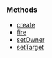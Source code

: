 <DESCRIPTION HERE>

===Methods===

*[[/createWeapon.md|create]]
*[[/fireWeapon.md|fire]]
*[[/setWeaponOwner.md|setOwner]]
*[[/setWeaponTarget.md|setTarget]]